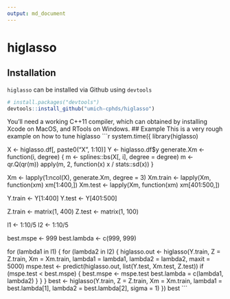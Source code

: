 ```yaml
---
output: md_document
---
```

# higlasso

## Installation
`higlasso` can be installed via Github using `devtools`

```r
# install.packages("devtools")
devtools::install_github("umich-cphds/higlasso")
```
You'll need a working C++11 compiler, which can obtained by installing Xcode on
MacOS, and RTools on Windows.
## Example
This is a very rough example on how to tune higlasso
 ```r
system.time({
library(higlasso)

X <- higlasso.df[, paste0("X", 1:10)]
Y <- higlasso.df$y
generate.Xm <- function(i, degree)
{
    m <- splines::bs(X[, i], degree = degree)
    m <- qr.Q(qr(m))
    apply(m, 2, function(x) x / stats::sd(x))
}

Xm <- lapply(1:ncol(X), generate.Xm, degree = 3)
Xm.train <- lapply(Xm, function(xm) xm[1:400,])
Xm.test <- lapply(Xm, function(xm) xm[401:500,])

Y.train <- Y[1:400]
Y.test  <- Y[401:500]

Z.train <- matrix(1, 400)
Z.test  <- matrix(1, 100)


l1 <- 1:10/5
l2 <- 1:10/5

best.mspe   <- 999
best.lambda <- c(999, 999)

for (lambda1 in l1) {
    for (lambda2 in l2) {
        higlasso.out <- higlasso(Y.train, Z = Z.train, Xm = Xm.train,
                                 lambda1 = lambda1, lambda2 = lambda2, maxit  = 5000)
        mspe.test <- predict(higlasso.out, list(Y.test, Xm.test, Z.test))
        if (mspe.test < best.mspe) {
            best.mspe <- mspe.test
            best.lambda = c(lambda1, lambda2)
        }
    }
}
best <- higlasso(Y.train, Z = Z.train, Xm = Xm.train,
    lambda1 = best.lambda[1], lambda2 = best.lambda[2], sigma = 1)
})
best
```
